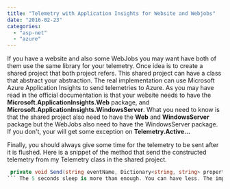 ```yaml
---
title: "Telemetry with Application Insights for Website and Webjobs"
date: "2016-02-23"
categories: 
  - "asp-net"
  - "azure"
---
```


If you have a website and also some WebJobs you may want have both of them use the same library for your telemetry. Once idea is to create a shared project that both project refers. This shared project can have a class that abstract your abstraction. The real implementation can use Microsoft Azure Application Insights to send telemetries to Azure. As you may have read in the official documentation is that your website needs to have the **Microsoft.ApplicationInsights.Web** package, and **Microsoft.ApplicationInsights.WindowsServer**. What you need to know is that the shared project also need to have the **Web** and **WindowsServer** package but the WebJobs also need to have the WindowsServer package. If you don't, your will get some exception on **Telemetry.Active...**

Finally, you should always give some time for the telemetry to be sent after it is flushed. Here is a snippet of the method that send the constructed telemetry from my Telemetry class in the shared project. 
```csharp
 private void Send(string eventName, Dictionary<string, string> properties, Dictionary<string, double> metrics) { this.telemetry.TrackEvent(eventName , properties , metrics ); this.telemetry.Flush(); System.Threading.Thread.Sleep(5000); } 
``` The 5 seconds sleep is more than enough. You can have less. The important is just giving enough time to the telemetry to be sent to Azure.
